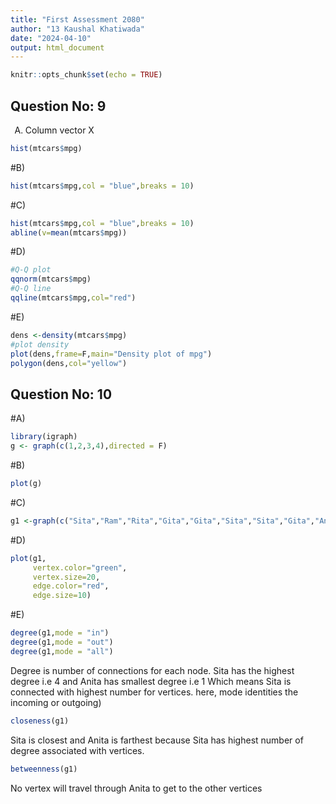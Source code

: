 ```yaml
---
title: "First Assessment 2080"
author: "13 Kaushal Khatiwada"
date: "2024-04-10"
output: html_document
---
```


```r
knitr::opts_chunk$set(echo = TRUE)
```

## Question No: 9

A) 
Column vector X
```r
hist(mtcars$mpg)
```

#B)
```r
hist(mtcars$mpg,col = "blue",breaks = 10)
```


#C)
```r
hist(mtcars$mpg,col = "blue",breaks = 10)
abline(v=mean(mtcars$mpg))
```

#D)

```r
#Q-Q plot
qqnorm(mtcars$mpg)
#Q-Q line
qqline(mtcars$mpg,col="red")
```

#E)
```r
dens <-density(mtcars$mpg)
#plot density
plot(dens,frame=F,main="Density plot of mpg")
polygon(dens,col="yellow")
```


## Question No: 10
#A)
```r
library(igraph)
g <- graph(c(1,2,3,4),directed = F)
```


#B)
```r
plot(g)
```


#C)
```r
g1 <-graph(c("Sita","Ram","Rita","Gita","Gita","Sita","Sita","Gita","Anita","Rita","Ram","Sita"))
```

#D)
```r
plot(g1,
     vertex.color="green",
     vertex.size=20,
     edge.color="red",
     edge.size=10)
```

#E) 
```r
degree(g1,mode = "in")
degree(g1,mode = "out")
degree(g1,mode = "all")

```
Degree is number of connections for each node. Sita has the highest degree i.e 4 and Anita  has smallest degree i.e 1 Which means Sita is connected with highest number for vertices. here, mode identities the incoming or outgoing)

```r
closeness(g1)

```
Sita is closest and Anita is farthest because Sita has highest number of degree associated with vertices. 

```r
betweenness(g1)
```
No vertex will travel through Anita to get to the other vertices
